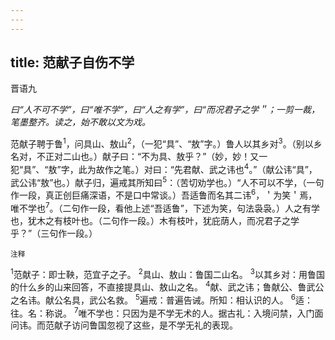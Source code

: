 ```yaml
---
---
---
```

title: 范献子自伤不学
---



晋语九

*曰“人不可不学”，曰“唯不学”，曰“人之有学”，曰“而况君子之学＂；一剪一裁，笔墨整齐。读之，始不敢以文为戏。*

范献子聘于鲁<sup>1</sup>，问具山、敖山<sup>2</sup>，（一犯“具”、“敖”字。）鲁人以其乡对<sup>3</sup>。（别以乡名对，不正对二山也。）献子曰：“不为具、敖乎？”（妙，妙！又一犯“具”、“敖”字，此为故作之笔。）对曰：“先君献、武之讳也<sup>4</sup>。”（献公讳“具”，武公讳“敖”也。）献子归，遍戒其所知曰<sup>5</sup>：（苦切劝学也。）“人不可以不学，（一句作一段，真正创巨痛深语，不是口中常谈。）吾适鲁而名其二讳<sup>6</sup>，＇为笑＇焉，唯不学也<sup>7</sup>。（二句作一段，看他上述“吾适鲁”，下述为笑，句法袅袅。）人之有学也，犹木之有枝叶也。（二句作一段。）木有枝叶，犹庇荫人，而况君子之学乎？”（三句作一段。）

<sup>注释</sup>

<sup>1</sup>范献子：即士鞅，范宜子之子。
<sup>2</sup>具山、敖山：鲁国二山名。
<sup>3</sup>以其乡对：用鲁国的什么乡的山来回答，不直接提具山、敖山之名。
<sup>4</sup>献、武之讳；鲁献公、鲁武公之名讳。献公名具，武公名救。
<sup>5</sup>遍戒：普遍告诫。所知：相认识的人。
<sup>6</sup>适：往。名：称说。
<sup>7</sup>唯不学也：只因为是不学无术的人。据古礼：入境问禁，入门面问讳。而范献子访问鲁国忽视了这些，是不学无礼的表现。